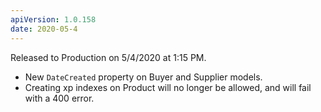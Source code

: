 ```yaml
---
apiVersion: 1.0.158
date: 2020-05-4
---
```


Released to Production on 5/4/2020 at 1:15 PM.

- New `DateCreated` property on Buyer and Supplier models.
- Creating xp indexes on Product will no longer be allowed, and will fail with a 400 error.
